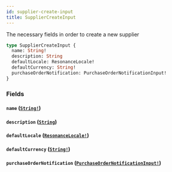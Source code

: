 ```yaml
---
id: supplier-create-input
title: SupplierCreateInput
---
```


The necessary fields in order to create a new supplier

```graphql
type SupplierCreateInput {
  name: String!
  description: String
  defaultLocale: ResonanceLocale!
  defaultCurrency: String!
  purchaseOrderNotification: PurchaseOrderNotificationInput!
}
```

### Fields

#### `name` ([`String!`](/developers/supplier-apis/supply-api/reference/scalars/string))

#### `description` ([`String`](/developers/supplier-apis/supply-api/reference/scalars/string))

#### `defaultLocale` ([`ResonanceLocale!`](/developers/supplier-apis/supply-api/reference/enums/resonance-locale))

#### `defaultCurrency` ([`String!`](/developers/supplier-apis/supply-api/reference/scalars/string))

#### `purchaseOrderNotification` ([`PurchaseOrderNotificationInput!`](/developers/supplier-apis/supply-api/reference/inputs/purchase-order-notification-input))
